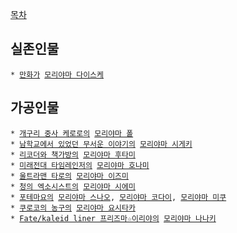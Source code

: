 [[목차]]

== 실존인물 ==
 * [[만화가]] [[모리야마 다이스케]]

== 가공인물 ==
 * [[개구리 중사 케로로]]의 [[모리야마 폴]]
 * [[남학교에서 있었던 무서운 이야기]]의 [[모리야마 시게키]]
 * [[리코더와 책가방]]의 [[모리야마 후타미]]
 * [[미래전대 타임레인저]]의 [[모리야마 호나미]]
 * [[울트라맨 타로]]의 [[모리야마 이즈미]]
 * [[청의 엑소시스트]]의 [[모리야마 시에미]]
 * [[포테마요]]의 [[모리야마 스나오]], [[모리야마 코다이]], [[모리야마 미쿠]]
 * [[쿠로코의 농구]]의 [[모리야마 요시타카]] 
 * [[Fate/kaleid liner 프리즈마☆이리야]]의 [[모리야마 나나키]]
